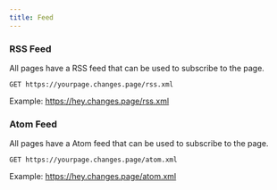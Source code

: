 ```yaml
---
title: Feed
---
```


### RSS Feed

All pages have a RSS feed that can be used to subscribe to the page.

```text title="RSS Feed"
GET https://yourpage.changes.page/rss.xml
```

<Callout>Example: https://hey.changes.page/rss.xml</Callout>

### Atom Feed

All pages have a Atom feed that can be used to subscribe to the page.

```text title="Atom Feed"
GET https://yourpage.changes.page/atom.xml
```

<Callout>Example: https://hey.changes.page/atom.xml</Callout>
